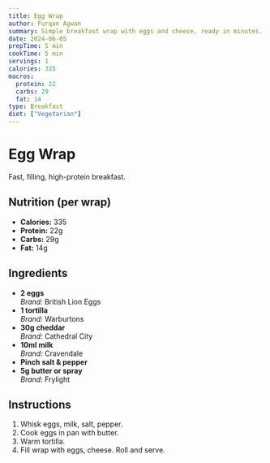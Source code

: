 ```yaml
---
title: Egg Wrap
author: Furqan Agwan
summary: Simple breakfast wrap with eggs and cheese, ready in minutes.
date: 2024-06-05
prepTime: 5 min
cookTime: 5 min
servings: 1
calories: 335
macros:
  protein: 22
  carbs: 29
  fat: 14
type: Breakfast
diet: ["Vegetarian"]
---
```


# Egg Wrap

Fast, filling, high-protein breakfast.

## Nutrition (per wrap)

- **Calories:** 335
- **Protein:** 22g
- **Carbs:** 29g
- **Fat:** 14g

## Ingredients

- **2 eggs**  
  _Brand:_ British Lion Eggs
- **1 tortilla**  
  _Brand:_ Warburtons
- **30g cheddar**  
  _Brand:_ Cathedral City
- **10ml milk**  
  _Brand:_ Cravendale
- **Pinch salt & pepper**
- **5g butter or spray**  
  _Brand:_ Frylight

## Instructions

1. Whisk eggs, milk, salt, pepper.
2. Cook eggs in pan with butter.
3. Warm tortilla.
4. Fill wrap with eggs, cheese. Roll and serve.
